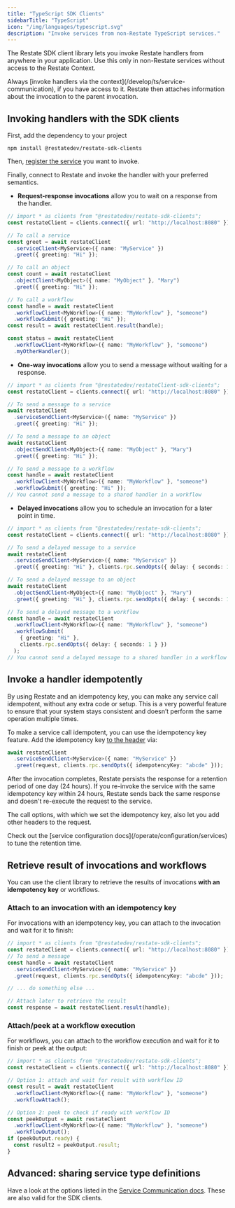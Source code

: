 ```yaml
---
title: "TypeScript SDK Clients"
sidebarTitle: "TypeScript"
icon: "/img/languages/typescript.svg"
description: "Invoke services from non-Restate TypeScript services."
---
```


The Restate SDK client library lets you invoke Restate handlers from anywhere in your application.
Use this only in non-Restate services without access to the Restate Context.

<Info>
Always [invoke handlers via the context](/develop/ts/service-communication), if you have access to it.
Restate then attaches information about the invocation to the parent invocation.
</Info>

## Invoking handlers with the SDK clients

First, add the dependency to your project

```shell
npm install @restatedev/restate-sdk-clients
```

Then, [register the service](/services/versioning) you want to invoke.

Finally, connect to Restate and invoke the handler with your preferred semantics.

- **Request-response invocations** allow you to wait on a response from the handler.

```ts {"CODE_LOAD::ts/src/develop/clients/ingress.ts#rpc_call_node"} 
// import * as clients from "@restatedev/restate-sdk-clients";
const restateClient = clients.connect({ url: "http://localhost:8080" });

// To call a service
const greet = await restateClient
  .serviceClient<MyService>({ name: "MyService" })
  .greet({ greeting: "Hi" });

// To call an object
const count = await restateClient
  .objectClient<MyObject>({ name: "MyObject" }, "Mary")
  .greet({ greeting: "Hi" });

// To call a workflow
const handle = await restateClient
  .workflowClient<MyWorkflow>({ name: "MyWorkflow" }, "someone")
  .workflowSubmit({ greeting: "Hi" });
const result = await restateClient.result(handle);

const status = await restateClient
  .workflowClient<MyWorkflow>({ name: "MyWorkflow" }, "someone")
  .myOtherHandler();
```

- **One-way invocations** allow you to send a message without waiting for a response.

```ts {"CODE_LOAD::ts/src/develop/clients/ingress.ts#one_way_call_node"} 
// import * as clients from "@restatedev/restateClient-sdk-clients";
const restateClient = clients.connect({ url: "http://localhost:8080" });

// To send a message to a service
await restateClient
  .serviceSendClient<MyService>({ name: "MyService" })
  .greet({ greeting: "Hi" });

// To send a message to an object
await restateClient
  .objectSendClient<MyObject>({ name: "MyObject" }, "Mary")
  .greet({ greeting: "Hi" });

// To send a message to a workflow
const handle = await restateClient
  .workflowClient<MyWorkflow>({ name: "MyWorkflow" }, "someone")
  .workflowSubmit({ greeting: "Hi" });
// You cannot send a message to a shared handler in a workflow
```

- **Delayed invocations** allow you to schedule an invocation for a later point in time.

```ts {"CODE_LOAD::ts/src/develop/clients/ingress.ts#delayed_call_node"} 
// import * as clients from "@restatedev/restate-sdk-clients";
const restateClient = clients.connect({ url: "http://localhost:8080" });

// To send a delayed message to a service
await restateClient
  .serviceSendClient<MyService>({ name: "MyService" })
  .greet({ greeting: "Hi" }, clients.rpc.sendOpts({ delay: { seconds: 1 } }));

// To send a delayed message to an object
await restateClient
  .objectSendClient<MyObject>({ name: "MyObject" }, "Mary")
  .greet({ greeting: "Hi" }, clients.rpc.sendOpts({ delay: { seconds: 1 } }));

// To send a delayed message to a workflow
const handle = await restateClient
  .workflowClient<MyWorkflow>({ name: "MyWorkflow" }, "someone")
  .workflowSubmit(
    { greeting: "Hi" },
    clients.rpc.sendOpts({ delay: { seconds: 1 } })
  );
// You cannot send a delayed message to a shared handler in a workflow
```

## Invoke a handler idempotently

By using Restate and an idempotency key, you can make any service call idempotent, without any extra code or setup. This is a very powerful feature to ensure that your system stays consistent and doesn’t perform the same operation multiple times.

To make a service call idempotent, you can use the idempotency key feature.
Add the idempotency key [to the header](https://datatracker.ietf.org/doc/draft-ietf-httpapi-idempotency-key-header/) via:

```typescript {"CODE_LOAD::ts/src/develop/clients/ingress.ts#service_idempotent"} 
await restateClient
  .serviceSendClient<MyService>({ name: "MyService" })
  .greet(request, clients.rpc.sendOpts({ idempotencyKey: "abcde" }));
```

After the invocation completes, Restate persists the response for a retention period of one day (24 hours).
If you re-invoke the service with the same idempotency key within 24 hours, Restate sends back the same response and doesn't re-execute the request to the service.


The call options, with which we set the idempotency key, also let you add other headers to the request.

<Info>
    Check out the [service configuration docs](/operate/configuration/services) to tune the retention time.
</Info>

## Retrieve result of invocations and workflows

You can use the client library to retrieve the results of invocations **with an idempotency key** or workflows.

### Attach to an invocation with an idempotency key
For invocations with an idempotency key, you can attach to the invocation and wait for it to finish:

```typescript {"CODE_LOAD::ts/src/develop/clients/ingress.ts#service_attach"} 
// import * as clients from "@restatedev/restate-sdk-clients";
const restateClient = clients.connect({ url: "http://localhost:8080" });
// To send a message
const handle = await restateClient
  .serviceSendClient<MyService>({ name: "MyService" })
  .greet(request, clients.rpc.sendOpts({ idempotencyKey: "abcde" }));

// ... do something else ...

// Attach later to retrieve the result
const response = await restateClient.result(handle);
```

### Attach/peek at a workflow execution
For workflows, you can attach to the workflow execution and wait for it to finish or peek at the output:

```typescript {"CODE_LOAD::ts/src/develop/clients/ingress.ts#workflow_attach"} 
// import * as clients from "@restatedev/restate-sdk-clients";
const restateClient = clients.connect({ url: "http://localhost:8080" });

// Option 1: attach and wait for result with workflow ID
const result = await restateClient
  .workflowClient<MyWorkflow>({ name: "MyWorkflow" }, "someone")
  .workflowAttach();

// Option 2: peek to check if ready with workflow ID
const peekOutput = await restateClient
  .workflowClient<MyWorkflow>({ name: "MyWorkflow" }, "someone")
  .workflowOutput();
if (peekOutput.ready) {
  const result2 = peekOutput.result;
}
```

## Advanced: sharing service type definitions

Have a look at the options listed in the [Service Communication docs](/develop/ts/service-communication#advanced%3A-sharing-service-type-definitions). These are also valid for the SDK clients.
